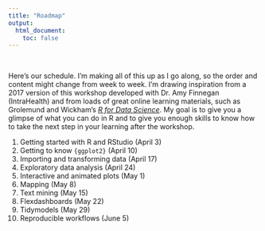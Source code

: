 ```yaml
---
title: "Roadmap"
output:
  html_document:
    toc: false
---
```


<br>

Here's our schedule. I'm making all of this up as I go along, so the order and content might change from week to week. I'm drawing inspiration from a 2017 version of this workshop developed with Dr. Amy Finnegan (IntraHealth) and from loads of great online learning materials, such as Grolemund and Wickham's [*R for Data Science*](https://r4ds.had.co.nz/). My goal is to give you a glimpse of what you can do in R and to give you enough skills to know how to take the next step in your learning after the workshop.  

1. Getting started with R and RStudio (April 3)
2. Getting to know `{ggplot2}` (April 10)
3. Importing and transforming data (April 17)
4. Exploratory data analysis (April 24)
5. Interactive and animated plots (May 1)
6. Mapping (May 8)
7. Text mining (May 15)
8. Flexdashboards (May 22)
9. Tidymodels (May 29)
10. Reproducible workflows (June 5)

